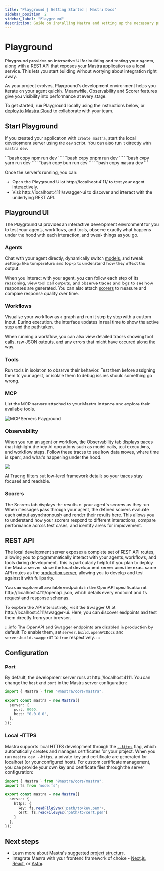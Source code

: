 ```yaml
---
title: "Playground | Getting Started | Mastra Docs"
sidebar_position: 2
sidebar_label: "Playground"
description: Guide on installing Mastra and setting up the necessary prerequisites for running it with various LLM providers.
---
```



# Playground

Playground provides an interactive UI for building and testing your agents, along with a REST API that exposes your Mastra application as a local service. This lets you start building without worrying about integration right away.

As your project evolves, Playground's development environment helps you iterate on your agent quickly. Meanwhile, Observability and Scorer features give you visibility into performance at every stage.

To get started, run Playground locally using the instructions below, or [deploy to Mastra Cloud](https://mastra.ai/docs/mastra-cloud/setting-up) to collaborate with your team.

<YouTube id="spGlcTEjuXY" startTime={126}/>

## Start Playground

If you created your application with `create mastra`, start the local development server using the `dev` script. You can also run it directly with `mastra dev`.

<Tabs>
  <TabItem value="npm" label="npm">
    ```bash copy
    npm run dev
    ```
  </TabItem>
  <TabItem value="pnpm" label="pnpm">
    ```bash copy
    pnpm run dev
    ```
  </TabItem>
  <TabItem value="yarn" label="yarn">
    ```bash copy
    yarn run dev
    ```
  </TabItem>
  <TabItem value="bun" label="bun">
    ```bash copy
    bun run dev
    ```
  </TabItem>
  <TabItem value="mastra" label="mastra">
    ```bash copy
    mastra dev
    ```
  </TabItem>
</Tabs>

Once the server's running, you can:

- Open the Playground UI at http://localhost:4111/ to test your agent interactively.
- Visit  http://localhost:4111/swagger-ui to discover and interact with the underlying REST API.

## Playground UI

The Playground UI provides an interactive development environment for you to test your agents, workflows, and tools, observe exactly what happens under the hood with each interaction, and tweak things as you go.

### Agents


Chat with your agent directly, dynamically switch [models](/models), and tweak settings like temperature and top-p to understand how they affect the output.

<VideoPlayer
  src="https://res.cloudinary.com/mastra-assets/video/upload/v1751406022/local-dev-agents-playground_100_m3begx.mp4"
/>

When you interact with your agent, you can follow each step of its reasoning, view tool call outputs, and [observe](#observability) traces and logs to see how responses are generated. You can also attach [scorers](#scorers) to measure and compare response quality over time.

### Workflows

Visualize your workflow as a graph and run it step by step with a custom input. During execution, the interface updates in real time to show the active step and the path taken.

<VideoPlayer
  src="https://res.cloudinary.com/mastra-assets/video/upload/v1751406027/local-dev-workflows-playground_100_rbc466.mp4"
/>

When running a workflow, you can also view detailed traces showing tool calls, raw JSON outputs, and any errors that might have occured along the way.

### Tools

Run tools in isolation to observe their behavior. Test them before assigning them to your agent, or isolate them to debug issues should something go wrong.

<VideoPlayer
  src="https://res.cloudinary.com/mastra-assets/video/upload/v1751406316/local-dev-agents-tools_100_fe1jdt.mp4"
/>
### MCP
List the MCP servers attached to your Mastra instance and explore their available tools.

![MCP Servers Playground](/img/local-dev/local-dev-mcp-server-playground.jpg)

### Observability


When you run an agent or workflow, the Observability tab displays traces that highlight the key AI operations such as model calls, tool executions, and workflow steps. Follow these traces to see how data moves, where time is spent, and what's happening under the hood.

![](https://mastra.ai/_next/image?url=%2Ftracingafter.png&w=1920&q=75)

AI Tracing filters out low-level framework details so your traces stay focused and readable.


### Scorers

The Scorers tab displays the results of your agent's scorers as they run. When messages pass through your agent, the defined scorers evaluate each output asynchronously and render their results here. This allows you to understand how your scorers respond to different interactions, compare performance across test cases, and identify areas for improvement.

## REST API

The local development server exposes a complete set of REST API routes, allowing you to programmatically interact with your agents, workflows, and tools during development. This is particularly helpful if you plan to deploy the Mastra server, since the local development server uses the exact same API routes as the [production server](/docs/server-db/production-server), allowing you to develop and test against it with full parity.

You can explore all available endpoints in the OpenAPI specification at http://localhost:4111/openapi.json, which details every endpoint and its request and response schemas.

To explore the API interactively, visit the Swagger UI at http://localhost:4111/swagger-ui. Here, you can discover endpoints and test them directly from your browser.

:::info
The OpenAPI and Swagger endpoints are disabled in production by default. To enable them, set `server.build.openAPIDocs` and `server.build.swaggerUI` to `true` respectively.
:::

## Configuration

### Port

By default, the development server runs at http://localhost:4111. You can change the `host` and `port` in the Mastra server configuration:

```typescript
import { Mastra } from "@mastra/core/mastra";

export const mastra = new Mastra({
  server: {
    port: 8080,
    host: "0.0.0.0",
  },
});
```

### Local HTTPS

Mastra supports local HTTPS development through the [`--https`](/reference/cli/mastra#--https) flag, which automatically creates and manages certificates for your project. When you run `mastra dev --https`, a private key and certificate are generated for localhost (or your configured host). For custom certificate management, you can provide your own key and certificate files through the server configuration:

```typescript
import { Mastra } from "@mastra/core/mastra";
import fs from 'node:fs';

export const mastra = new Mastra({
  server: {
    https: {
      key: fs.readFileSync('path/to/key.pem'),
      cert: fs.readFileSync('path/to/cert.pem')
    }
  },
});
```
## Next steps

- Learn more about Mastra's suggested [project structure](/docs/getting-started/project-structure).
- Integrate Mastra with your frontend framework of choice - [Next.js](/docs/frameworks/web-frameworks/next-js), [React](/docs/frameworks/web-frameworks/vite-react), or [Astro](/docs/frameworks/web-frameworks/astro).

